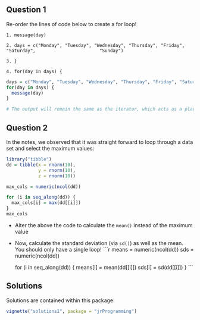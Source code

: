 ## Question 1

Re-order the lines of code below to create a for loop!

    1. message(day)

    2. days = c("Monday", "Tuesday", "Wednesday", "Thursday", "Friday", "Saturday",                        "Sunday")

    3. } 

    4. for(day in days) {

```r
days = c("Monday", "Tuesday", "Wednesday", "Thursday", "Friday", "Saturday", "Sunday")
for(day in days) {
  message(day)
}
```

\noindent{Try changing "day" to "i" wherever "day" is seen. Does it change the output? Explain why}

```r
# The output will remain the same as the iterator, which acts as a placeholder for the iterator values in the vector, days, is being kept consistent throughout the body of the for loop.
```

## Question 2

In the notes, we observed that it was straight forward to
loop through a data set and select the maximum values:

```r
library("tibble")
dd = tibble(x = rnorm(10),
            y = rnorm(10),
            z = rnorm(10))

max_cols = numeric(ncol(dd))

for (i in seq_along(dd)) {
  max_cols[i] = max(dd[[i]])
}
max_cols

```

 * Alter the above the code to calculate the `mean()` instead of the maximum value
 * Now, calculate the standard deviation (via `sd()`) as well as the mean. 
 You should only have a single loop!
    ```r
    means = numeric(ncol(dd))
    sds = numeric(ncol(dd))

    for (i in seq_along(dd)) {
      means[i] = mean(dd[[i]])
      sds[i] = sd(dd[[i]])
    }
    ```
    
## Solutions

Solutions are contained within this package:
```r
vignette("solutions1", package = "jrProgramming")
```


